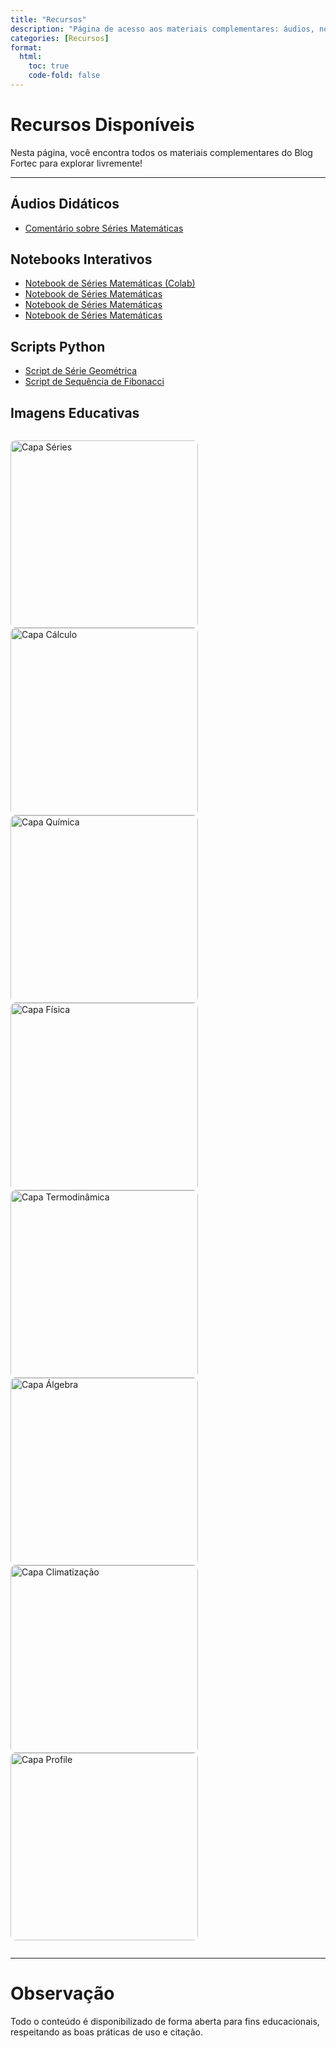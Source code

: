 ```yaml
---
title: "Recursos"
description: "Página de acesso aos materiais complementares: áudios, notebooks, scripts Python e imagens."
categories: [Recursos]
format:
  html:
    toc: true
    code-fold: false
---
```


# Recursos Disponíveis

Nesta página, você encontra todos os materiais complementares do Blog Fortec para explorar livremente!

---

## Áudios Didáticos

- [Comentário sobre Séries Matemáticas](../assets/audio/comentario_series_matematicas.mp3)


## Notebooks Interativos

- [Notebook de Séries Matemáticas (Colab)](https://colab.research.google.com/github/cacbarros/blog-fortec/blob/main/python/calculo/series_matematicas.ipynb)
- [Notebook de Séries Matemáticas](https://colab.research.google.com/github/cacbarros/blog-fortec/blob/main/python/calculo/series_matematicas.ipynb)
- [Notebook de Séries Matemáticas](https://github.com/cacbarros/blog-fortec/blob/main/python/calculo/series_matematicas.ipynb)
- [Notebook de Séries Matemáticas](https://github.com/cacbarros/blog-fortec/blob/main/python/calculo/serie_fibonacci.ipynb)


## Scripts Python

- [Script de Série Geométrica](https://github.com/cacbarros/blog-fortec/blob/main/python/calculo/series_matematicas.py)
- [Script de Sequência de Fibonacci](https://github.com/cacbarros/blog-fortec/blob/main/python/calculo/serie_fibonacci.py)


## Imagens Educativas

<div style="display: flex; flex-wrap: wrap; gap: 20px; justify-content: center;">
  <img src="../assets/images/cover.jpg" alt="Capa Séries" style="width:300px; border-radius: 8px;">
  <img src="../assets/images/cover-calculo.jpg" alt="Capa Cálculo" style="width:300px; border-radius: 8px;">
  <img src="../assets/images/cover-quimica.jpg" alt="Capa Química" style="width:300px; border-radius: 8px;">
  <img src="../assets/images/cover-fisica.jpg" alt="Capa Física" style="width:300px; border-radius: 8px;">
  <img src="../assets/images/cover-termodinamica.jpg" alt="Capa Termodinâmica" style="width:300px; border-radius: 8px;">
  <img src="../assets/images/cover-algebra.jpg" alt="Capa Álgebra" style="width:300px; border-radius: 8px;">
  <img src="../assets/images/cover-climatizacao.jpg" alt="Capa Climatização" style="width:300px; border-radius: 8px;">
  <img src="../assets/images/profile.jpg" alt="Capa Profile" style="width:300px; border-radius: 8px;">
</div>

---

# Observação

Todo o conteúdo é disponibilizado de forma aberta para fins educacionais, respeitando as boas práticas de uso e citação.
